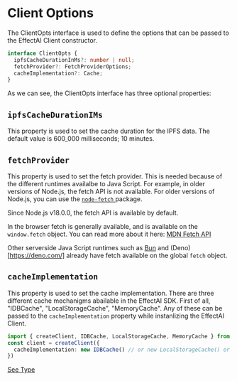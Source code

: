 # Client Options 

The ClientOpts interface is used to define the options that can be passed to the EffectAI Client constructor.

```typescript
interface ClientOpts {
  ipfsCacheDurationInMs?: number | null;
  fetchProvider?: FetchProviderOptions;
  cacheImplementation?: Cache;
}
```

As we can see, the ClientOpts interface has three optional properties:

## `ipfsCacheDurationIMs`

This property is used to set the cache duration for the IPFS data. 
 The default value is 600_000 milliseconds; 10 minutes.

## `fetchProvider`

This property is used to set the fetch provider. 
This is needed because of the different runtimes availalbe to Java Script.
For example, in older versions of Node.js, the fetch API is not available. 
For older versions of Node.js, you can use the [`node-fetch` ](https://github.com/node-fetch/node-fetch) package.

Since Node.js v18.0.0, the fetch API is available by default.

In the browser fetch is generally available, and is available on the `window.fetch` object.
You can read more about it here: [MDN Fetch API](https://developer.mozilla.org/en-US/docs/Web/API/Fetch_API)

Other serverside Java Script runtimes such as [Bun](https://bun.sh/) and (Deno)[https://deno.com/] already have fetch available on the global `fetch` object.

## `cacheImplementation`

This property is used to set the cache implementation.
There are three different cache mechanigms abailable in the EffectAI SDK.
First of all, "IDBCache", "LocalStorageCache", "MemoryCache".
Any of these can be passed to the `cacheImplementation` property while instanlizing the EffectAI Client.

```typescript
import { createClient, IDBCache, LocalStorageCache, MemoryCache } from '@effectai/sdk'
const client = createClient({
  cacheImplementation: new IDBCache() // or new LocalStorageCache() or new MemoryCache()
})
```

[See Type](https://github.com/effectai/effect-js/blob/main/src/client.ts)

